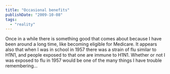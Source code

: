 ```yaml
---
title: "Occasional benefits"
publishDate: "2009-10-08"
tags: 
  - "reality"
---
```


Once in a while there is something good that comes about because I have been around a long time, like becoming eligible for Medicare. It appears also that when I was in school in 1957 there was a strain of flu similar to H1N1, and people exposed to that one are immune to H1N1. Whether or not I was exposed to flu in 1957 would be one of the many things I have trouble remembering...
